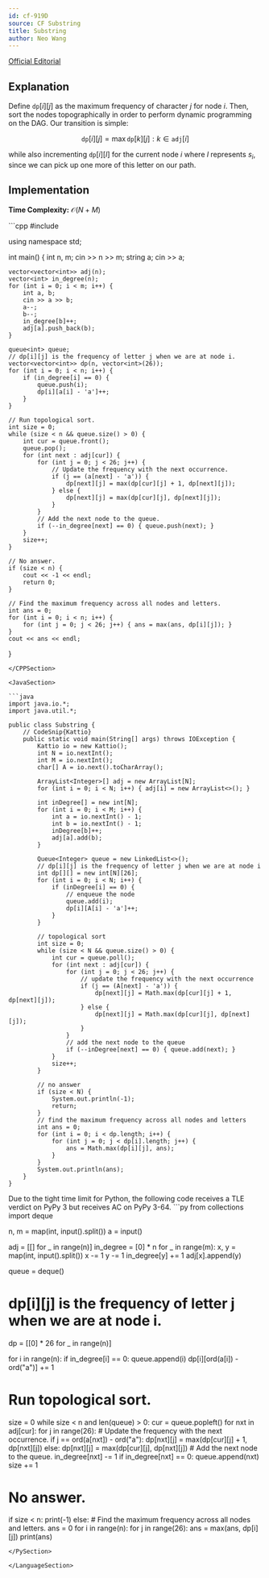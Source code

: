 ```yaml
---
id: cf-919D
source: CF Substring
title: Substring
author: Neo Wang
---
```


[Official Editorial](https://codeforces.com/blog/entry/57462)

## Explanation

Define $\texttt{dp}[i][j]$ as the maximum frequency of character $j$ for node
$i$. Then, sort the nodes topographically in order to perform dynamic
programming on the DAG. Our transition is simple:

$$
\texttt{dp}[i][j] = \max \texttt{dp}[k][j] : k \in \texttt{adj}[i]
$$

while also incrementing $\texttt{dp}[i][l]$ for the current node $i$ where $l$
represents $s_i$, since we can pick up one more of this letter on our path.

## Implementation

**Time Complexity:** $\mathcal{O}(N + M)$

<LanguageSection>

<CPPSection>
```cpp
#include <bits/stdc++.h>

using namespace std;

int main() {
	int n, m;
	cin >> n >> m;
	string a;
	cin >> a;

	vector<vector<int>> adj(n);
	vector<int> in_degree(n);
	for (int i = 0; i < m; i++) {
		int a, b;
		cin >> a >> b;
		a--;
		b--;
		in_degree[b]++;
		adj[a].push_back(b);
	}

	queue<int> queue;
	// dp[i][j] is the frequency of letter j when we are at node i.
	vector<vector<int>> dp(n, vector<int>(26));
	for (int i = 0; i < n; i++) {
		if (in_degree[i] == 0) {
			queue.push(i);
			dp[i][a[i] - 'a']++;
		}
	}

	// Run topological sort.
	int size = 0;
	while (size < n && queue.size() > 0) {
		int cur = queue.front();
		queue.pop();
		for (int next : adj[cur]) {
			for (int j = 0; j < 26; j++) {
				// Update the frequency with the next occurrence.
				if (j == (a[next] - 'a')) {
					dp[next][j] = max(dp[cur][j] + 1, dp[next][j]);
				} else {
					dp[next][j] = max(dp[cur][j], dp[next][j]);
				}
			}
			// Add the next node to the queue.
			if (--in_degree[next] == 0) { queue.push(next); }
		}
		size++;
	}

	// No answer.
	if (size < n) {
		cout << -1 << endl;
		return 0;
	}

	// Find the maximum frequency across all nodes and letters.
	int ans = 0;
	for (int i = 0; i < n; i++) {
		for (int j = 0; j < 26; j++) { ans = max(ans, dp[i][j]); }
	}
	cout << ans << endl;
}
```
</CPPSection>

<JavaSection>

```java
import java.io.*;
import java.util.*;

public class Substring {
	// CodeSnip{Kattio}
	public static void main(String[] args) throws IOException {
		Kattio io = new Kattio();
		int N = io.nextInt();
		int M = io.nextInt();
		char[] A = io.next().toCharArray();

		ArrayList<Integer>[] adj = new ArrayList[N];
		for (int i = 0; i < N; i++) { adj[i] = new ArrayList<>(); }

		int inDegree[] = new int[N];
		for (int i = 0; i < M; i++) {
			int a = io.nextInt() - 1;
			int b = io.nextInt() - 1;
			inDegree[b]++;
			adj[a].add(b);
		}

		Queue<Integer> queue = new LinkedList<>();
		// dp[i][j] is the frequency of letter j when we are at node i
		int dp[][] = new int[N][26];
		for (int i = 0; i < N; i++) {
			if (inDegree[i] == 0) {
				// enqueue the node
				queue.add(i);
				dp[i][A[i] - 'a']++;
			}
		}

		// topological sort
		int size = 0;
		while (size < N && queue.size() > 0) {
			int cur = queue.poll();
			for (int next : adj[cur]) {
				for (int j = 0; j < 26; j++) {
					// update the frequency with the next occurrence
					if (j == (A[next] - 'a')) {
						dp[next][j] = Math.max(dp[cur][j] + 1, dp[next][j]);
					} else {
						dp[next][j] = Math.max(dp[cur][j], dp[next][j]);
					}
				}
				// add the next node to the queue
				if (--inDegree[next] == 0) { queue.add(next); }
			}
			size++;
		}

		// no answer
		if (size < N) {
			System.out.println(-1);
			return;
		}
		// find the maximum frequency across all nodes and letters
		int ans = 0;
		for (int i = 0; i < dp.length; i++) {
			for (int j = 0; j < dp[i].length; j++) {
				ans = Math.max(dp[i][j], ans);
			}
		}
		System.out.println(ans);
	}
}
```

</JavaSection>

<PySection>
<Warning>
Due to the tight time limit for Python, the following code receives a TLE verdict on PyPy 3 but receives AC on PyPy 3-64.
</Warning>
```py
from collections import deque

n, m = map(int, input().split())
a = input()

adj = [[] for _ in range(n)]
in_degree = [0] * n
for _ in range(m):
	x, y = map(int, input().split())
	x -= 1
	y -= 1
	in_degree[y] += 1
	adj[x].append(y)

queue = deque()
# dp[i][j] is the frequency of letter j when we are at node i.
dp = [[0] * 26 for _ in range(n)]

for i in range(n):
	if in_degree[i] == 0:
		queue.append(i)
		dp[i][ord(a[i]) - ord("a")] += 1

# Run topological sort.
size = 0
while size < n and len(queue) > 0:
	cur = queue.popleft()
	for nxt in adj[cur]:
		for j in range(26):
			# Update the frequency with the next occurrence.
			if j == ord(a[nxt]) - ord("a"):
				dp[nxt][j] = max(dp[cur][j] + 1, dp[nxt][j])
			else:
				dp[nxt][j] = max(dp[cur][j], dp[nxt][j])
		# Add the next node to the queue.
		in_degree[nxt] -= 1
		if in_degree[nxt] == 0:
			queue.append(nxt)
	size += 1

# No answer.
if size < n:
	print(-1)
else:  # Find the maximum frequency across all nodes and letters.
	ans = 0
	for i in range(n):
		for j in range(26):
			ans = max(ans, dp[i][j])
	print(ans)
```
</PySection>

</LanguageSection>
